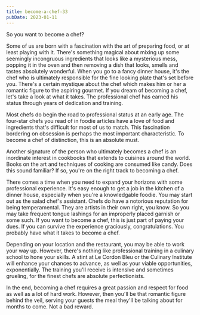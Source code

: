 ```yaml
---
title: become-a-chef-33
pubDate: 2023-01-11
---
```


So you want to become a chef?

Some of us are born with a fascination with the art of preparing food, or at least playing with it. There's something magical about mixing up some seemingly incongruous ingredients that looks like a mysterious mess, popping it in the oven and then removing a dish that looks, smells and tastes absolutely wonderful. When you go to a fancy dinner house, it's the chef who is ultimately responsible for the fine looking plate that's set before you. There's a certain mystique about the chef which makes him or her a romantic figure to the aspiring gourmet. If you dream of becoming a chef, let's take a look at what it takes. The professional chef has earned his status through years of dedication and training.

Most chefs do begin the road to professional status at an early age. The four-star chefs you read of in foodie articles have a love of food and ingredients that's difficult for most of us to match. This fascination bordering on obsession is perhaps the most important characteristic. To become a chef of distinction, this is an absolute must.

Another signature of the person who ultimately becomes a chef is an inordinate interest in cookbooks that extends to cuisines around the world. Books on the art and techniques of cooking are consumed like candy. Does this sound familiar? If so, you're on the right track to becoming a chef.

There comes a time when you need to expand your horizons with some professional experience. It's easy enough to get a job in the kitchen of a dinner house, especially when you're a knowledgable foodie. You may start out as the salad chef's assistant. Chefs do have a notorious reputation for being temperamental. They are artists in their own right, you know. So you may take frequent tongue lashings for an improperly placed garnish or some such. If you want to become a chef, this is just part of paying your dues. If you can survive the experience graciously, congratulations. You probably have what it takes to become a chef.

Depending on your location and the restaurant, you may be able to work your way up. However, there's nothing like professional training in a culinary school to hone your skills. A stint at Le Cordon Bleu or the Culinary Institute will enhance your chances to advance, as well as your viable opportunities, exponentially. The training you'll receive is intensive and sometimes grueling, for the finest chefs are absolute perfectionists.

In the end, becoming a chef requires a great passion and respect for food as well as a lot of hard work. However, then you'll be that romantic figure behind the veil, serving your guests the meal they'll be talking about for months to come. Not a bad reward.
